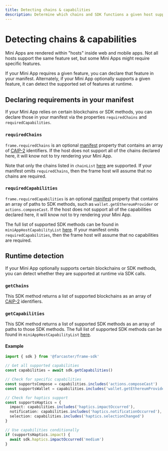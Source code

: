 ```yaml
---
title: Detecting chains & capabilities
description: Determine which chains and SDK functions a given host supports
---
```


# Detecting chains & capabilities

Mini Apps are rendered within "hosts" inside web and mobile apps. Not all hosts support the same feature set, but some Mini Apps might require specific features.

If your Mini App requires a given feature, you can declare that feature in your manifest. Alternately, if your Mini App optionally supports a given feature, it can detect the supported set of features at runtime.

## Declaring requirements in your manifest

If your Mini App relies on certain blockchains or SDK methods, you can declare those in your manifest via the properties `requiredChains` and `requiredCapabilities`.

### `requiredChains`

`frame.requiredChains` is an optional [manifest](/docs/guides/publishing#host-a-manifest-file) property that contains an array of [CAIP-2](https://github.com/ChainAgnostic/CAIPs/blob/main/CAIPs/caip-2.md) identifiers. If the host does not support all of the chains declared here, it will know not to try rendering your Mini App.

Note that only the chains listed in `chainList` [here](https://github.com/farcasterxyz/miniapps/blob/main/packages/frame-core/src/schemas/manifest.ts) are supported. If your manifest omits `requiredChains`, then the frame host will assume that no chains are required.

### `requiredCapabilities`

`frame.requiredCapabilities` is an optional [manifest](/docs/guides/publishing#host-a-manifest-file) property that contains an array of paths to SDK methods, such as `wallet.getEthereumProvider` or `actions.composeCast`. If the host does not support all of the capabilities declared here, it will know not to try rendering your Mini App.

The full list of supported SDK methods can be found in `miniAppHostCapabilityList` [here](https://github.com/farcasterxyz/miniapps/blob/main/packages/frame-core/src/types.ts). If your manifest omits `requiredCapabilities`, then the frame host will assume that no capabilities are required.

## Runtime detection

If your Mini App optionally supports certain blockchains or SDK methods, you can detect whether they are supported at runtime via SDK calls.

### `getChains`

This SDK method returns a list of supported blockchains as an array of [CAIP-2](https://github.com/ChainAgnostic/CAIPs/blob/main/CAIPs/caip-2.md) identifiers.

### `getCapabilities`

This SDK method returns a list of supported SDK methods as an array of paths to those SDK methods. The full list of supported SDK methods can be found in `miniAppHostCapabilityList` [here](https://github.com/farcasterxyz/miniapps/blob/main/packages/frame-core/src/types.ts).

#### Example

```ts twoslash
import { sdk } from '@farcaster/frame-sdk'

// Get all supported capabilities
const capabilities = await sdk.getCapabilities()

// Check for specific capabilities
const supportsCompose = capabilities.includes('actions.composeCast')
const supportsWallet = capabilities.includes('wallet.getEthereumProvider')

// Check for haptics support
const supportsHaptics = {
  impact: capabilities.includes('haptics.impactOccurred'),
  notification: capabilities.includes('haptics.notificationOccurred'),
  selection: capabilities.includes('haptics.selectionChanged')
}

// Use capabilities conditionally
if (supportsHaptics.impact) {
  await sdk.haptics.impactOccurred('medium')
}
```
